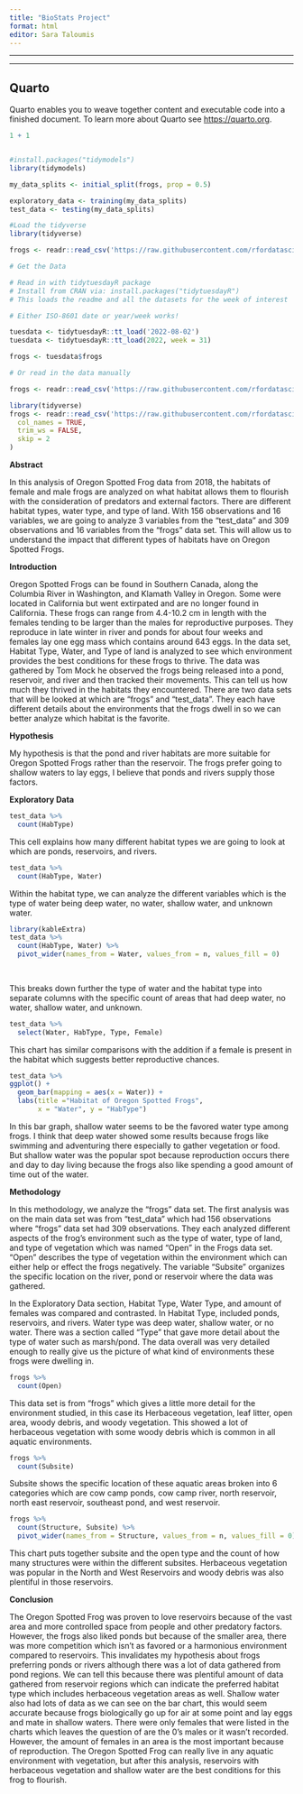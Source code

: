 ```yaml
---
title: "BioStats Project"
format: html
editor: Sara Taloumis
---
```


------------------------------------------------------------------------

------------------------------------------------------------------------

## Quarto

Quarto enables you to weave together content and executable code into a finished document. To learn more about Quarto see <https://quarto.org>.

```r
1 + 1
```

```         
```

```r
#install.packages("tidymodels")
library(tidymodels)

my_data_splits <- initial_split(frogs, prop = 0.5)

exploratory_data <- training(my_data_splits)
test_data <- testing(my_data_splits)
```

```r
#Load the tidyverse
library(tidyverse)

frogs <- readr::read_csv('https://raw.githubusercontent.com/rfordatascience/tidytuesday/main/data/2022/2022-08-02/frogs.csv')

```

```r
# Get the Data

# Read in with tidytuesdayR package 
# Install from CRAN via: install.packages("tidytuesdayR")
# This loads the readme and all the datasets for the week of interest

# Either ISO-8601 date or year/week works!

tuesdata <- tidytuesdayR::tt_load('2022-08-02')
tuesdata <- tidytuesdayR::tt_load(2022, week = 31)

frogs <- tuesdata$frogs

# Or read in the data manually

frogs <- readr::read_csv('https://raw.githubusercontent.com/rfordatascience/tidytuesday/main/data/2022/2022-08-02/frogs.csv')

```

```r
library(tidyverse)
frogs <- readr::read_csv('https://raw.githubusercontent.com/rfordatascience/tidytuesday/main/data/2022/2022-08-02/frogs.csv',
  col_names = TRUE,
  trim_ws = FALSE,
  skip = 2
)
```

**Abstract**

In this analysis of Oregon Spotted Frog data from 2018, the habitats of female and male frogs are analyzed on what habitat allows them to flourish with the consideration of predators and external factors. There are different habitat types, water type, and type of land. With 156 observations and 16 variables, we are going to analyze 3 variables from the "test_data" and 309 observations and 16 variables from the "frogs" data set. This will allow us to understand the impact that different types of habitats have on Oregon Spotted Frogs.

**Introduction**

Oregon Spotted Frogs can be found in Southern Canada, along the Columbia River in Washington, and Klamath Valley in Oregon. Some were located in California but went extirpated and are no longer found in California. These frogs can range from 4.4-10.2 cm in length with the females tending to be larger than the males for reproductive purposes. They reproduce in late winter in river and ponds for about four weeks and females lay one egg mass which contains around 643 eggs. In the data set, Habitat Type, Water, and Type of land is analyzed to see which environment provides the best conditions for these frogs to thrive. The data was gathered by Tom Mock he observed the frogs being released into a pond, reservoir, and river and then tracked their movements. This can tell us how much they thrived in the habitats they encountered. There are two data sets that will be looked at which are "frogs" and "test_data". They each have different details about the environments that the frogs dwell in so we can better analyze which habitat is the favorite.

**Hypothesis**

My hypothesis is that the pond and river habitats are more suitable for Oregon Spotted Frogs rather than the reservoir. The frogs prefer going to shallow waters to lay eggs, I believe that ponds and rivers supply those factors.

**Exploratory Data**

```r
test_data %>%
  count(HabType)
```

This cell explains how many different habitat types we are going to look at which are ponds, reservoirs, and rivers.

```r
test_data %>%
  count(HabType, Water)
```

Within the habitat type, we can analyze the different variables which is the type of water being deep water, no water, shallow water, and unknown water.

```r
library(kableExtra)
test_data %>%
  count(HabType, Water) %>%
  pivot_wider(names_from = Water, values_from = n, values_fill = 0) 
  
  
```

This breaks down further the type of water and the habitat type into separate columns with the specific count of areas that had deep water, no water, shallow water, and unknown.

```r
test_data %>%
  select(Water, HabType, Type, Female)

```

This chart has similar comparisons with the addition if a female is present in the habitat which suggests better reproductive chances.

```r
test_data %>%  
ggplot() +
  geom_bar(mapping = aes(x = Water)) +
  labs(title ="Habitat of Oregon Spotted Frogs",
       x = "Water", y = "HabType")
```

In this bar graph, shallow water seems to be the favored water type among frogs. I think that deep water showed some results because frogs like swimming and adventuring there especially to gather vegetation or food. But shallow water was the popular spot because reproduction occurs there and day to day living because the frogs also like spending a good amount of time out of the water.

**Methodology**

In this methodology, we analyze the "frogs" data set. The first analysis was on the main data set was from "test_data" which had 156 observations where "frogs" data set had 309 observations. They each analyzed different aspects of the frog's environment such as the type of water, type of land, and type of vegetation which was named "Open" in the Frogs data set. "Open" describes the type of vegetation within the environment which can either help or effect the frogs negatively. The variable "Subsite" organizes the specific location on the river, pond or reservoir where the data was gathered.

In the Exploratory Data section, Habitat Type, Water Type, and amount of females was compared and contrasted. In Habitat Type, included ponds, reservoirs, and rivers. Water type was deep water, shallow water, or no water. There was a section called "Type" that gave more detail about the type of water such as marsh/pond. The data overall was very detailed enough to really give us the picture of what kind of environments these frogs were dwelling in.

```r
frogs %>%
  count(Open)
```

This data set is from "frogs" which gives a little more detail for the environment studied, in this case its Herbaceous vegetation, leaf litter, open area, woody debris, and woody vegetation. This showed a lot of herbaceous vegetation with some woody debris which is common in all aquatic environments.

```r
frogs %>%
  count(Subsite)
```

Subsite shows the specific location of these aquatic areas broken into 6 categories which are cow camp ponds, cow camp river, north reservoir, north east reservoir, southeast pond, and west reservoir.

```r
frogs %>%
  count(Structure, Subsite) %>%
  pivot_wider(names_from = Structure, values_from = n, values_fill = 0)
```

This chart puts together subsite and the open type and the count of how many structures were within the different subsites. Herbaceous vegetation was popular in the North and West Reservoirs and woody debris was also plentiful in those reservoirs.

**Conclusion**

The Oregon Spotted Frog was proven to love reservoirs because of the vast area and more controlled space from people and other predatory factors. However, the frogs also liked ponds but because of the smaller area, there was more competition which isn't as favored or a harmonious environment compared to reservoirs. This invalidates my hypothesis about frogs preferring ponds or rivers although there was a lot of data gathered from pond regions. We can tell this because there was plentiful amount of data gathered from reservoir regions which can indicate the preferred habitat type which includes herbaceous vegetation areas as well. Shallow water also had lots of data as we can see on the bar chart, this would seem accurate because frogs biologically go up for air at some point and lay eggs and mate in shallow waters. There were only females that were listed in the charts which leaves the question of are the 0's males or it wasn't recorded. However, the amount of females in an area is the most important because of reproduction. The Oregon Spotted Frog can really live in any aquatic environment with vegetation, but after this analysis, reservoirs with herbaceous vegetation and shallow water are the best conditions for this frog to flourish.
